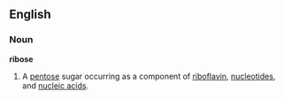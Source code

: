 ==English==
===Noun===
'''ribose'''

#A [[pentose]] sugar occurring as a component of [[riboflavin]], [[nucleotide]]s, and [[nucleic acid]]s.